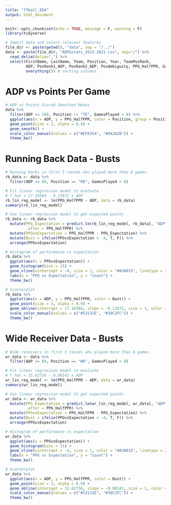 ```yaml
---
title: "ffball_EDA"
output: html_document
---
```


```r
knitr::opts_chunk$set(echo = TRUE, message = F, warning = F)
library(tidyverse)
```

```r
# Import data and select relevant features
file_dir <- paste(getwd(), "data", sep = "/../")
data <- paste(file_dir, "ADP&stats_2013-2021.csv", sep="/") %>% 
  read_delim(delim=",") %>%
  select(FirstName, LastName, Team, Position, Year, TeamPosRank, 
         ADP, PosRank1_ADP, PosRank2_ADP, PosAmbiguity, PPG_HalfPPR, GamesPlayed,
         everything()) # sorting columns
```

# ADP vs Points Per Game

```r
# ADP vs Points Scored Smoothed Means
data %>%
  filter(ADP <= 108, Position != "TE", GamesPlayed > 8) %>%
  ggplot(aes(x = ADP, y = PPG_HalfPPR, color = Position, group = Position)) +
  geom_point(size = 2, alpha = 0.8) +
  geom_smooth() +
  scale_color_manual(values = c("#EF8354", "#042A2B")) +
  theme_bw()
```

# Running Back Data - Busts

```r
# Running backs in first 5 rounds who played more than 8 games
rb_data <- data %>%
  filter(ADP <= 60, Position == "RB", GamesPlayed > 8)

# Fit linear regression model to evaluate
# Y_hat = 17.16584 - 0.13671 x ADP
rb_lin_reg_model <- lm(PPG_HalfPPR ~ ADP, data = rb_data)
summary(rb_lin_reg_model)

# Use linear regression model to get expected points 
rb_data <- rb_data %>%
  mutate(PPG_Expectation = predict.lm(rb_lin_reg_model, rb_data[, "ADP"]),
         .after = PPG_HalfPPR) %>%
  mutate(PPGvsExpectation = PPG_HalfPPR - PPG_Expectation) %>%
  mutate(Bust = ifelse(PPGvsExpectation < -4, T, F)) %>%
  arrange(PPGvsExpectation)

# Histogram of performance vs expectation
rb_data %>% 
  ggplot(aes(x = PPGvsExpectation)) +
  geom_histogram(bins = 15) +
  geom_vline(xintercept = -4, size = 1, color = "#A30015", linetype = 2) +
  labs(x = "PPG vs Expectation", y = "Count") +
  theme_bw()

# Scatterplot
rb_data %>%
  ggplot(aes(x = ADP, y = PPG_HalfPPR, color = Bust)) +
  geom_point(size = 3, alpha = 0.9) +
  geom_abline(intercept = 17.16584, slope = -0.13671, size = 1, color = "gray25") +
  scale_color_manual(values = c("#53131E", "#30C2FC")) +
  theme_bw()
```

# Wide Receiver Data - Busts

```r
# Wide receivers in first 5 rounds who played more than 8 games
wr_data <- data %>%
  filter(ADP <= 60, Position == "WR", GamesPlayed > 8)

# Fit linear regression model to evaluate
# Y_hat = 15.62736 - 0.08141 x ADP
wr_lin_reg_model <- lm(PPG_HalfPPR ~ ADP, data = wr_data)
summary(wr_lin_reg_model)

# Use linear regression model to get expected points 
wr_data <- wr_data %>%
  mutate(PPG_Expectation = predict.lm(wr_lin_reg_model, wr_data[, "ADP"]), 
         .after = PPG_HalfPPR) %>%
  mutate(PPGvsExpectation = PPG_HalfPPR - PPG_Expectation) %>%
  mutate(Bust = ifelse(PPGvsExpectation < -4, T, F)) %>%
  arrange(PPGvsExpectation)

# Histogram of performance vs expectation
wr_data %>% 
  ggplot(aes(x = PPGvsExpectation)) +
  geom_histogram(bins = 15) +
  geom_vline(xintercept = -4, size = 1, color = "#A30015", linetype = 2) +
  labs(x = "PPG vs Expectation", y = "Count") +
  theme_bw()

# Scatterplot
wr_data %>%
  ggplot(aes(x = ADP, y = PPG_HalfPPR, color = Bust)) +
  geom_point(size = 3, alpha = 0.9) +
  geom_abline(intercept = 15.62736, slope = -0.08141, size = 1, color = "gray25") +
  scale_color_manual(values = c("#53131E", "#30C2FC")) +
  theme_bw()
```


